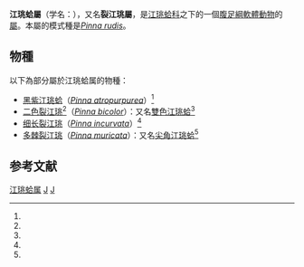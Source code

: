{{Automatic Taxobox
| taxon = Pinna
| fossil_range = {{fossil range|345|0|[[Carboniferous|Carboniferous]] - Recent}}<ref name=fa/>
| image = Pinna noblis shell & byssus.JPG
| image_caption = ''Pinna nobilis''的壳和byssus
| authority = [[Carl_Linnaeus|Linnaeus]], [[10th_edition_of_Systema_Naturae|1758]]
| synonyms_ref = 
| synonyms = 
}}

'''江珧蛤屬'''（学名：{{lang|la|'''''Pinna'''''}}），又名'''裂江珧屬'''，是[[江珧蛤科|江珧蛤科]]之下的一個[[腹足綱軟體動物|腹足綱軟體動物]]的[[屬_(生物)|屬]]。本屬的模式種是''[[Pinna_rudis|Pinna rudis]]''。

==物種==
以下為部分屬於江珧蛤属的物種：
* [[黑紫江珧蛤|黑紫江珧蛤]]（''[[Pinna_atropurpurea|Pinna atropurpurea]]''）<ref name="TaiBNET_313517" />
* [[二色裂江珧|二色裂江珧]]<ref name="shell_2248" />（''[[Pinna_bicolor|Pinna bicolor]]''）：又名[[雙色江珧蛤|雙色江珧蛤]]<ref name="TaiBNET_313518" />
* [[细长裂江珧|细长裂江珧]]（''[[Pinna_incurvata|Pinna incurvata]]''）<ref name="shell_3646" />
* [[多棘裂江珧|多棘裂江珧]]（''[[Pinna_muricata|Pinna muricata]]''）：又名[[尖角江珧蛤|尖角江珧蛤]]<ref name="TaiBNET_313519" />

==参考文献==
{{reflist|refs=
<ref name=fa>{{Cite web |url=http://fossilworks.org/bridge.pl?a=taxonInfo&taxon_no=16400 |title=Genus Pinna at Paleobiology Database |access-date=2017-02-27 |archive-date=2021-06-24 |archive-url=https://web.archive.org/web/20210624201212/http://fossilworks.org/bridge.pl?a=taxonInfo&taxon_no=16400 |dead-url=no }}</ref>

<ref name="shell_2248">{{cite web
 |url=http://shell.sinica.edu.tw/chinese/shellbase_detail.php?science_no=2248
 |title=国际贝库：二色裂江珧
 |publisher=台湾贝类资料库
 |accessdate=2009-08-11
 |archive-date=2016-03-04
 |archive-url=https://web.archive.org/web/20160304130838/http://shell.sinica.edu.tw/chinese/shellbase_detail.php?science_no=2248
 |dead-url=no
 }}</ref>
<ref name="shell_3646">{{cite web
 |url=http://shell.sinica.edu.tw/chinese/shellbase_detail.php?science_no=3646
 |title=国际贝库：细长裂江珧
 |publisher=台湾贝类资料库
 |accessdate=2009-08-11
 |archive-date=2016-03-04
 |archive-url=https://web.archive.org/web/20160304091041/http://shell.sinica.edu.tw/chinese/shellbase_detail.php?science_no=3646
 |dead-url=no
 }}</ref>
}}
{{taxonbar}}

[[Category:江珧蛤属|]]
[[Category:_1758年描述的分类群|J]]
[[Category:_江珧蛤科|J]]